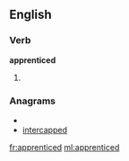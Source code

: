 ==English==

===Verb===
'''apprenticed'''

# {{past of|[[apprentice]]}}

===Anagrams===
* {{alphagram|acdeeinpprt}}
* [[intercapped#English|intercapped]]


[[fr:apprenticed]]
[[ml:apprenticed]]